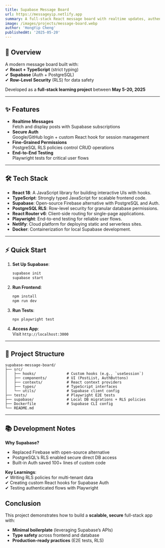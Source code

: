 ```yaml
---
title: Supabase Message Board  
url: https://messageyip.netlify.app  
summary: A full-stack React message board with realtime updates, authentication, and row-level security.  
image: /images/projects/message-board.webp  
author: 'HongYip Cheng'  
publishedAt: '2025-05-20'  
---
```


## 📌 Overview  

A modern message board built with:  
✔ **React + TypeScript** (strict typing)  
✔ **Supabase** (Auth + PostgreSQL)  
✔ **Row-Level Security** (RLS) for data safety  

Developed as a **full-stack learning project** between **May 5-20, 2025**  

---

## ✨ Features  

- **Realtime Messages**  
  Fetch and display posts with Supabase subscriptions  
- **Secure Auth**  
  Google/GitHub login + custom React hook for session management  
- **Fine-Grained Permissions**  
  PostgreSQL RLS policies control CRUD operations  
- **End-to-End Testing**  
  Playwright tests for critical user flows  

---

## 🛠️ Tech Stack  

- **React 18**: A JavaScript library for building interactive UIs with hooks.
- **TypeScript**: Strongly typed JavaScript for scalable frontend code.
- **Supabase**: Open-source Firebase alternative with PostgreSQL and Auth.
- **PostgreSQL RLS**: Row-level security for granular database permissions.
- **React Router v6**: Client-side routing for single-page applications.
- **Playwright**: End-to-end testing for reliable user flows.
- **Netlify**: Cloud platform for deploying static and serverless sites.
- **Docker**: Containerization for local Supabase development.

---

## ⚡ Quick Start  

1. **Set Up Supabase**:  
   ```sh
   supabase init  
   supabase start  
   ```

2. **Run Frontend**:  
   ```sh
   npm install  
   npm run dev  
   ```

3. **Run Tests**:  
   ```sh
   npx playwright test  
   ```

4. **Access App**:  
   Visit `http://localhost:3000`  

---

## 📂 Project Structure  

```
supabase-message-board/  
├── src/  
│   ├── hooks/              # Custom hooks (e.g., `useSession`)  
│   ├── components/         # UI (PostList, AuthButtons)  
│   ├── contexts/           # React context providers  
│   ├── types/              # TypeScript interfaces  
│   └── utils/              # Supabase client config  
├── tests/                  # Playwright E2E tests  
├── supabase/               # Local DB migrations + RLS policies  
├── Dockerfile              # Supabase CLI config  
└── README.md  
```

---

## 📚 Development Notes  

**Why Supabase?**  
- Replaced Firebase with open-source alternative  
- PostgreSQL’s RLS enabled secure direct DB access  
- Built-in Auth saved 100+ lines of custom code  

**Key Learnings**:  
✔ Writing RLS policies for multi-tenant data  
✔ Creating custom React hooks for Supabase Auth  
✔ Testing authenticated flows with Playwright  

## Conclusion  

This project demonstrates how to build a **scalable, secure** full-stack app with:  
- **Minimal boilerplate** (leveraging Supabase’s APIs)  
- **Type safety** across frontend and database  
- **Production-ready practices** (E2E tests, RLS)  